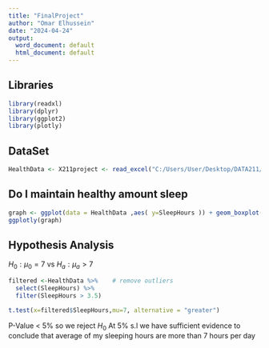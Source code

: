 ---
title: "FinalProject"
author: "Omar Elhussein"
date: "2024-04-24"
output:
  word_document: default
  html_document: default
---

## Libraries
```{r}
library(readxl)
library(dplyr)
library(ggplot2)
library(plotly)
```

## DataSet
```{r}
HealthData <- X211project <- read_excel("C:/Users/User/Desktop/DATA211/211project.xlsx")
```

## Do I maintain healthy amount sleep
```{r}
graph <- ggplot(data = HealthData ,aes( y=SleepHours )) + geom_boxplot()
ggplotly(graph)

```
## Hypothesis Analysis
$H_0: \mu_0 = 7$  vs $H_a: \mu_a > 7$ 
```{r}
filtered <-HealthData %>%    # remove outliers
  select(SleepHours) %>%
  filter(SleepHours > 3.5) 

t.test(x=filtered$SleepHours,mu=7, alternative = "greater")

```
P-Value < 5% so we reject $H_0$
At 5% s.l we have sufficient evidence to conclude that average of my sleeping hours are more than 7 hours per day



